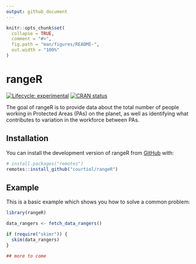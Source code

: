 ```yaml
---
output: github_document
---
```


<!-- README.md is generated from README.Rmd. Please edit that file -->

```r
knitr::opts_chunk$set(
  collapse = TRUE,
  comment = "#>",
  fig.path = "man/figures/README-",
  out.width = "100%"
)
```

# rangeR

<!-- badges: start -->
[![Lifecycle: experimental](https://img.shields.io/badge/lifecycle-experimental-orange.svg)](https://lifecycle.r-lib.org/articles/stages.html#experimental)
[![CRAN status](https://www.r-pkg.org/badges/version/rangeR)](https://CRAN.R-project.org/package=rangeR)
<!-- badges: end -->

The goal of rangeR is to provide data about the total number of people working in Protected Areas (PAs) on the planet, as well as identifying what contributes to variation in the workforce between PAs.

## Installation

You can install the development version of rangeR from [GitHub](https://github.com/) with:

``` r
# install.packages("remotes")
remotes::install_github("courtiol/rangeR")
```
## Example

This is a basic example which shows you how to solve a common problem:

```r
library(rangeR)

data_rangers <- fetch_data_rangers()

if (require("skimr")) {
  skim(data_rangers)
}

## more to come
```

